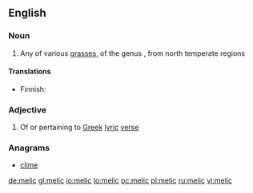 ==English==

===Noun===
{{en-noun}}

# Any of various [[grass]]es, of the genus {{taxlink|Melica|genus}}, from north temperate regions

====Translations====
{{trans-top|grass}}
* Finnish: {{t+|fi|helmikkä}}
{{trans-mid}}
{{trans-bottom}}

===Adjective===
{{en-adj}}

# Of or pertaining to [[Greek]] [[lyric]] [[verse]]

===Anagrams===
* [[clime#English|clime]]

[[de:melic]]
[[gl:melic]]
[[io:melic]]
[[lo:melic]]
[[oc:melic]]
[[pl:melic]]
[[ru:melic]]
[[vi:melic]]